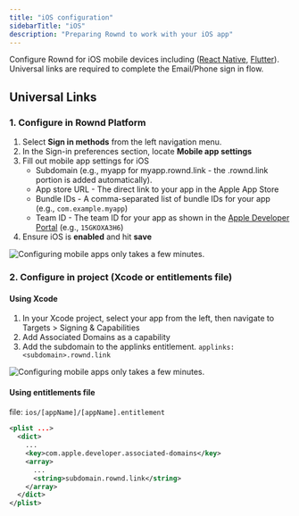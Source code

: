 ```yaml
---
title: "iOS configuration"
sidebarTitle: "iOS"
description: "Preparing Rownd to work with your iOS app"
---
```


Configure Rownd for iOS mobile devices including ([React Native](/sdk-reference/mobile/react-native), [Flutter](/sdk-reference/mobile/flutter)). Universal links are required to complete the Email/Phone sign in flow.

## Universal Links

### 1. Configure in Rownd Platform

1. Select **Sign in methods** from the left navigation menu.
2. In the Sign-in preferences section, locate **Mobile app settings**
3. Fill out mobile app settings for iOS
    - Subdomain (e.g., myapp for myapp.rownd.link - the .rownd.link portion is added automatically).
    - App store URL - The direct link to your app in the Apple App Store
    - Bundle IDs - A comma-separated list of bundle IDs for your app (e.g., `com.example.myapp`)
    - Team ID - The team ID for your app as shown in the [Apple Developer Portal](https://developer.apple.com/account) (e.g., `15GKOXA3H6`)
4. Ensure iOS is **enabled** and hit **save**

![Configuring mobile apps only takes a few minutes.](/images/mobile-app-settings.png)

### 2. Configure in project (Xcode or entitlements file)

#### Using Xcode
1. In your Xcode project, select your app from the left, then navigate to Targets > Signing & Capabilities
2. Add Associated Domains as a capability
3. Add the subdomain to the applinks entitlement. `applinks:<subdomain>.rownd.link`

![Configuring mobile apps only takes a few minutes.](/images/xcode-deep-link.png)

#### Using entitlements file

file: `ios/[appName]/[appName].entitlement`

```xml
<plist ...>
  <dict>
    ...
    <key>com.apple.developer.associated-domains</key>
    <array>
      ...
      <string>subdomain.rownd.link</string>
    </array>
  </dict>
</plist>
```

